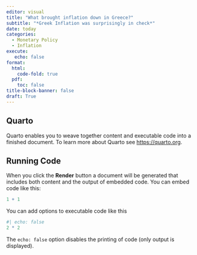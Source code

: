 ```yaml
---
editor: visual
title: "What brought inflation down in Greece?"
subtitle: "*Greek Inflation was surprisingly in check*"
date: today
categories:
  - Monetary Policy
  - Inflation  
execute:
   echo: false
format: 
  html:
    code-fold: true
  pdf:
    toc: false   
title-block-banner: false
draft: True
---
```


## Quarto

Quarto enables you to weave together content and executable code into a finished document. To learn more about Quarto see <https://quarto.org>.

## Running Code

When you click the **Render** button a document will be generated that includes both content and the output of embedded code. You can embed code like this:

```r
1 + 1
```

You can add options to executable code like this

```r
#| echo: false
2 * 2
```

The `echo: false` option disables the printing of code (only output is displayed).
